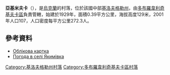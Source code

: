 {{coord|48|18|43|N|31|24|22|E|scale:100000_region:UA|display=title}}

'''亞基米夫卡'''（{{lang-uk|Якимівка}}），是[[烏克蘭|烏克蘭]]的村落，位於該國中部[[基洛夫格勒州|基洛夫格勒州]]，由[[多布羅韋利奇基夫卡區|多布羅韋利奇基夫卡區]]負責管轄，始建於1929年，面積0.39平方公里，海拔高度129米，2001年人口107，人口密度每平方公里272.3人。

==參考資料==
* [http://gska2.rada.gov.ua/pls/z7502/A005?rdat1=11.11.2008&rf7571=16687 Облікова картка]{{dead link|date=2017年11月 |bot=InternetArchiveBot |fix-attempted=yes }}
* [http://weather.in.ua/ua/kirovogradskaja/29512 Погода в селі Якимівка] {{Wayback|url=http://weather.in.ua/ua/kirovogradskaja/29512 |date=20111220120140 }}

{{DEFAULTSORT:Якимівка}}
[[Category:基洛夫格勒州村落|Category:基洛夫格勒州村落]]
[[Category:多布羅韋利奇基夫卡區村落|Category:多布羅韋利奇基夫卡區村落]]


{{Kirovohrad-geo-stub}}